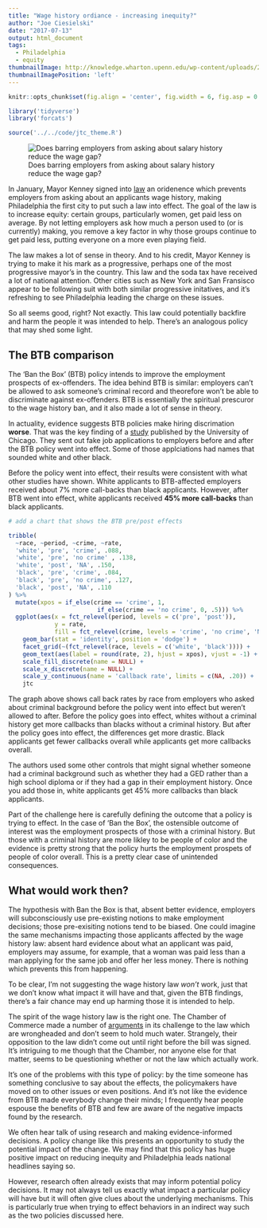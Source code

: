 ```yaml
---
title: "Wage history ordiance - increasing inequity?"
author: "Joe Ciesielski"
date: "2017-07-13"
output: html_document
tags:
  - Philadelphia
  - equity
thumbnailImage: http://knowledge.wharton.upenn.edu/wp-content/uploads/2015/06/compensation.jpg
thumbnailImagePosition: 'left'
---
```


```r

knitr::opts_chunk$set(fig.align = 'center', fig.width = 6, fig.asp = 0.618)

library('tidyverse')
library('forcats')

source('../../code/jtc_theme.R')

```

![Does barring employers from asking about salary history reduce the wage gap? ][header-image]

In January, Mayor Kenney signed into [law][1] an oridenence which prevents employers from asking about an applicants wage history, making Philadelphia the first city to put such a law into effect. The goal of the law is to increase equity: certain groups, particularly women, get paid less on average. By not letting employers ask how much a person used to (or is currently) making, you remove a key factor in why those groups continue to get paid less, putting everyone on a more even playing field. 

The law makes a lot of sense in theory. And to his credit, Mayor Kenney is trying to make it his mark as a progressive, perhaps one of the most progressive mayor's in the country. This law and the soda tax have received a lot of national attention. Other cities such as New York and San Fransisco appear to be following suit with both similar progressive initatives, and it's refreshing to see Philadelphia leading the charge on these issues. 

So all seems good, right? Not exactly. This law could potentially backfire and harm the people it was intended to help. There's an analogous policy that may shed some light. 

## The BTB comparison

The 'Ban the Box' (BTB) policy intends to improve the employment prospects of ex-offenders. The idea behind BTB is similar: employers can't be allowed to ask someone's criminal record and theorefore won't be able to discriminate against ex-offenders. BTB is essentially the spiritual prescuror to the wage history ban, and it also made a lot of sense in theory. 

In actuality, evidence suggests BTB policies make hiring discrimation **worse**. That was the key finding of a [study][2] published by the University of Chicago. They sent out fake job applications to employers before and after the BTB policy went into effect. Some of those applciations had names that sounded white and other black. 

Before the policy went into effect, their results were consistent with what other studies have shown. White applicants to BTB-affected employers received about 7% more call-backs than black applicants. However, after BTB went into effect, white applicants received **45% more call-backs** than black applicants. 


```r

# add a chart that shows the BTB pre/post effects

tribble(
  ~race, ~period, ~crime, ~rate,
  'white', 'pre', 'crime', .088,
  'white', 'pre', 'no crime' , .138, 
  'white', 'post', 'NA', .150,
  'black', 'pre', 'crime', .084,
  'black', 'pre', 'no crime', .127,
  'black', 'post', 'NA', .110
) %>%
  mutate(xpos = if_else(crime == 'crime', 1, 
                         if_else(crime == 'no crime', 0, .5))) %>%
  ggplot(aes(x = fct_relevel(period, levels = c('pre', 'post')),
             y = rate, 
             fill = fct_relevel(crime, levels = 'crime', 'no crime', 'NA'))) +
    geom_bar(stat = 'identity', position = 'dodge') +
    facet_grid(~(fct_relevel(race, levels = c('white', 'black')))) +
    geom_text(aes(label = round(rate, 2), hjust = xpos), vjust = -1) +
    scale_fill_discrete(name = NULL) +
    scale_x_discrete(name = NULL) +
    scale_y_continuous(name = 'callback rate', limits = c(NA, .20)) +
    jtc

```

The graph above shows call back rates by race from employers who asked about criminal background before the policy went into effect but weren't allowed to after. Before the policy goes into effect, whites without a criminal history get more callbacks than blacks without a criminal history. But after the policy goes into effect, the differences get more drastic. Black applicants get fewer callbacks overall while applicants get more callbacks overall. 

The authors used some other controls that might signal whether someone had a criminal background such as whether they had a GED rather than a high school diploma or if they had a gap in their employment history. Once you add those in, white applicants get 45% more callbacks than black applicants. 

Part of the challenge here is carefully defining the outcome that a policy is trying to effect. In the case of 'Ban the Box', the ostensible outcome of interest was the employment prospects of those with a criminal history. But those with a criminal history are more likley to be people of color and the evidence is pretty strong that the policy hurts the employment prospets of people of color overall. This is a pretty clear case of unintended consequences.

## What would work then? 

The hypothesis with Ban the Box is that, absent better evidence, employers will subconsciously use pre-existing notions to make employment decisions; those pre-exisiting notions tend to be biased. One could imagine the same mechanisms impacting those applicants affected by the wage history law: absent hard evidence about what an applicant was paid, employers may assume, for example, that a woman was paid less than a man applying for the same job and offer her less money. There is nothing which prevents this from happening. 

To be clear, I'm not suggesting the wage history law *won't* work, just that we don't know what impact it will have and that, given the BTB findings, there's a fair chance may end up harming those it is intended to help. 

The spirit of the wage history law is the right one. The Chamber of Commerce made a number of [arguments][3] in its challenge to the law which are wrongheaded and don't seem to hold much water. Strangely, their opposition to the law didn't come out until right before the bill was signed. It's intriguing to me though that the Chamber, nor anyone else for that matter, seems to be questioning whether or not the law which actually work. 

It's one of the problems with this type of policy: by the time someone has something conclusive to say about the effects, the policymakers have moved on to other issues or even positions. And it's not like the evidence from BTB made everybody change their minds; I frequently hear people espouse the benefits of BTB and few are aware of the negative impacts found by the research. 

We often hear talk of using research and making evidence-informed decisions. A policy change like this presents an opportunity to study the potential impact of the change. We may find that this policy has huge positive impact on reducing inequity and Philadelphia leads national headlines saying so. 

However, research often already exists that may inform potential policy decisions. It may not always tell us exactly what impact a particular policy will have but it will often give clues about the underlying mechanisms. This is particularly true when trying to effect behaviors in an indirect way such as the two policies discussed here. 


[1]: http://www.philly.com/philly/news/politics/Kenney-signs-pay-equity-bill.html

[2]: http://bfi.uchicago.edu/sites/default/files/research/2016-17.pdf

[3]: http://www.philly.com/philly/news/politics/city/Chamber-of-Commerce-to-sue-city-over-wage-equity-law.html

[header-image]: http://knowledge.wharton.upenn.edu/wp-content/uploads/2015/06/compensation.jpg



